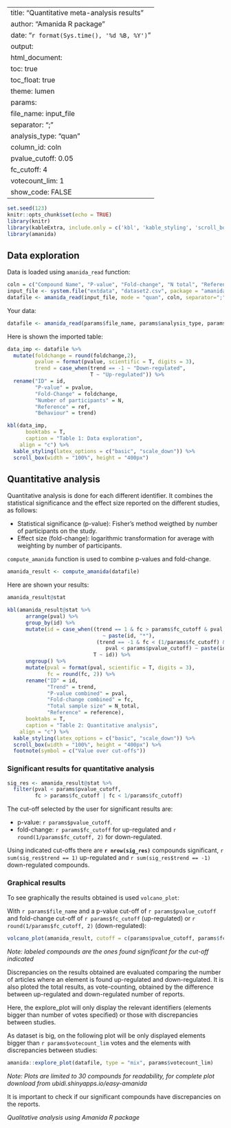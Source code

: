 
---
title: "Quantitative meta-analysis results"
author: "Amanida R package"
date: "`r format(Sys.time(), '%d %B, %Y')`"
output: 
  html_document:
    toc: true
    toc_float: true
    theme: lumen
params: 
  file_name: input_file
  separator: ";"
  analysis_type: "quan"
  column_id: coln
  pvalue_cutoff: 0.05
  fc_cutoff: 4
  votecount_lim: 1
  show_code: FALSE
---

```r
set.seed(123)
knitr::opts_chunk$set(echo = TRUE)
library(knitr)
library(kableExtra, include.only = c('kbl', 'kable_styling', 'scroll_box', 'footnote'))
library(amanida)
```

## Data exploration

Data is loaded using `amanida_read` function:

```r
coln = c("Compound Name", "P-value", "Fold-change", "N total", "References")
input_file <- system.file("extdata", "dataset2.csv", package = "amanida")
datafile <- amanida_read(input_file, mode = "quan", coln, separator=";")
```

Your data:

```r
datafile <- amanida_read(params$file_name, params$analysis_type, params$column_id, params$separator) 
```

Here is shown the imported table:

```r
data_imp <- datafile %>% 
  mutate(foldchange = round(foldchange,2),
         pvalue = format(pvalue, scientific = T, digits = 3),
         trend = case_when(trend == -1 ~ "Down-regulated",
                           T ~ "Up-regulated")) %>%
  rename("ID" = id,
         "P-value" = pvalue,
         "Fold-Change" = foldchange,
         "Number of participants" = N,
         "Reference" = ref,
         "Behaviour" = trend)

kbl(data_imp, 
      booktabs = T, 
      caption = "Table 1: Data exploration",
    align = "c") %>%
  kable_styling(latex_options = c("basic", "scale_down")) %>%
  scroll_box(width = "100%", height = "400px")
```

## Quantitative analysis

Quantitative analysis is done for each different identifier. It combines the statistical significance and the effect size reported on the different studies, as follows:

* Statistical significance (p-value): Fisher's method weigthed by number of participants on the study.
* Effect size (fold-change): logarithmic transformation for average with weighting by number of participants. 

`compute_amanida` function is used to combine p-values and fold-change. 

```r
amanida_result <- compute_amanida(datafile) 
```

Here are shown your results:

```r
amanida_result@stat
```

```r
kbl(amanida_result@stat %>%
      arrange(pval) %>% 
      group_by(id) %>%
      mutate(id = case_when((trend == 1 & fc > params$fc_cutoff & pval < params$pvalue_cutoff)
                               ~ paste(id, "*"),
                             (trend == -1 & fc < (1/params$fc_cutoff) &
                                pval < params$pvalue_cutoff) ~ paste(id, "*"),
                            T ~ id)) %>%
      ungroup() %>%
      mutate(pval = format(pval, scientific = T, digits = 3),
             fc = round(fc, 2)) %>%
      rename("ID" = id,
             "Trend" = trend,
             "P-value combined" = pval,
             "Fold-change combined" = fc,
             "Total sample size" = N_total,
             "Reference" = reference), 
      booktabs = T, 
      caption = "Table 2: Quantitative analysis",
    align = "c") %>%
  kable_styling(latex_options = c("basic", "scale_down")) %>%
  scroll_box(width = "100%", height = "400px") %>%
  footnote(symbol = c("Value over cut-offs"))
```


### Significant results for quantitative analysis

```r
sig_res <- amanida_result@stat %>%
  filter(pval < params$pvalue_cutoff,
         fc > params$fc_cutoff | fc < 1/params$fc_cutoff)
```

The cut-off selected by the user for significant results are:

* p-value: `r params$pvalue_cutoff`.
* fold-change: `r params$fc_cutoff` for up-regulated and `r round(1/params$fc_cutoff, 2)` for down-regulated.

Using indicated cut-offs there are **`r nrow(sig_res)`** compounds significant, `r sum(sig_res$trend == 1)` up-regulated and `r sum(sig_res$trend == -1)` down-regulated compounds.

### Graphical results

To see graphically the results obtained is used `volcano_plot`:

With `r params$file_name` and a p-value cut-off of `r params$pvalue_cutoff` and fold-change cut-off of `r params$fc_cutoff` (up-regulated) or `r round(1/params$fc_cutoff, 2)` (down-regulated):

```r
volcano_plot(amanida_result, cutoff = c(params$pvalue_cutoff, params$fc_cutoff))
```

*Note: labeled compounds are the ones found significant for the cut-off indicated*

Discrepancies on the results obtained are evaluated comparing the number of articles where an element is found up-regulated and down-regulated. It is also ploted the total results, as vote-counting, obtained by the difference between up-regulated and down-regulated number of reports.  

Here, the explore_plot will only display the relevant identifiers (elements bigger than number of votes specified) or those with discrepancies between studies. 

As dataset is big, on the following plot will be only displayed elements bigger than `r params$votecount_lim` votes and the elements with discrepancies between studies:

```r
amanida::explore_plot(datafile, type = "mix", params$votecount_lim)
```

*Note: Plots are limited to 30 compounds for readability, for complete plot download from ubidi.shinyapps.io/easy-amanida*

It is important to check if our significant compounds have discrepancies on the reports. 


*Qualitative analysis using Amanida R package*